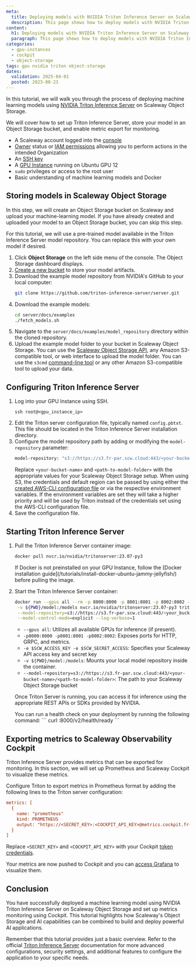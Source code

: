 ```yaml
---
meta:
  title: Deploying models with NVIDIA Triton Inference Server on Scaleway Object Storage
  description: This page shows how to deploy models with NVIDIA Triton Inference Server on Scaleway Object Storage
content:
  h1: Deploying models with NVIDIA Triton Inference Server on Scaleway Object Storage
  paragraph: This page shows how to deploy models with NVIDIA Triton Inference Server on Scaleway Object Storage
categories:
  - gpu-instances
  - cockpit
  - object-storage
tags: gpu nvidia triton object-storage
dates:
  validation: 2025-04-01
  posted: 2023-08-23
---
```


In this tutorial, we will walk you through the process of deploying machine learning models using [NVIDIA Triton Inference Server](https://developer.nvidia.com/triton-inference-server) on Scaleway Object Storage.

We will cover how to set up Triton Inference Server, store your model in an Object Storage bucket, and enable metric export for monitoring.

<Macro id="requirements" />

- A Scaleway account logged into the [console](https://console.scaleway.com)
- [Owner](/iam/concepts/#owner) status or [IAM permissions](/iam/concepts/#permission) allowing you to perform actions in the intended Organization
- An [SSH key](/organizations-and-projects/how-to/create-ssh-key/)
- A [GPU Instance](/instances/how-to/create-an-instance/) running on Ubuntu GPU 12
- `sudo` privileges or access to the root user
- Basic understanding of machine learning models and Docker

## Storing models in Scaleway Object Storage

In this step, we will create an Object Storage bucket on Scaleway and upload your machine-learning model. If you have already created and uploaded your model to an Object Storage bucket, you can skip this step.

For this tutorial, we will use a pre-trained model available in the Triton Inference Server model repository. You can replace this with your own model if desired.

1. Click **Object Storage** on the left side menu of the console. The Object Storage dashboard displays.
2. [Create a new bucket](/object-storage/how-to/create-a-bucket/) to store your model artifacts.
3. Download the example model repository from NVIDIA's GitHub to your local computer:
   ```bash
   git clone https://github.com/triton-inference-server/server.git
   ```
4. Download the example models:
    ```bash
    cd server/docs/examples
    ./fetch_models.sh
    ```
5. Navigate to the `server/docs/examples/model_repository` directory within the cloned repository.
6. Upload the example model folder to your bucket in Scaleway Object Storage. You can use the [Scaleway Object Storage API](/object-storage/api-cli/using-api-call-list/), any Amazon S3-compatible tool, or web interface to upload the model folder.
    <Message type="tip">
      You can use the `s3cmd` [command-line tool](/tutorials/s3cmd/) or any other Amazon S3-compatible tool to upload your data.
    </Message>

## Configuring Triton Inference Server

1. Log into your GPU Instance using SSH.
    ```
    ssh root@<gpu_instance_ip>
    ```
2. Edit the Triton server configuration file, typically named `config.pbtxt`. This file should be located in the Triton Inference Server installation directory.
3. Configure the model repository path by adding or modifying the `model-repository` parameter:
   ```bash
   model-repository: "s3://https://s3.fr-par.scw.cloud:443/<your-bucket-name>/<path-to-model-folder>"
   ```
   Replace `<your-bucket-name>` and `<path-to-model-folder>` with the appropriate values for your Scaleway Object Storage setup.
   <Message type="tip">
     When using S3, the credentials and default region can be passed by using either the [created AWS-CLI configuration file](/object-storage/api-cli/object-storage-aws-cli/) or via the respective environment variables. If the environment variables are set they will take a higher priority and will be used by Triton instead of the credentials set using the AWS-CLI configuration file.
   </Message>
4. Save the configuration file.

## Starting Triton Inference Server

1. Pull the Triton Inference Server container image:
   ```bash
   docker pull nvcr.io/nvidia/tritonserver:23.07-py3
   ```
   <Message type="tip">
     If Docker is not preinstalled on your GPU Instance, follow the [Docker installation guide](/tutorials/install-docker-ubuntu-jammy-jellyfish/) before pulling the image.
   </Message>

2. Start the Triton Inference Server container:
   ```bash
   docker run --gpus all --rm -p 8000:8000 -p 8001:8001 -p 8002:8002 -e $SCW_ACCESS_KEY -e $SCW_SECRET_ACCESS \
    -v ${PWD}/model:/models nvcr.io/nvidia/tritonserver:23.07-py3 tritonserver \
    --model-repository=s3://https://s3.fr-par.scw.cloud:443/<your_bucket_name>/<path-to-model-folder> \
    --model-control-mode=explicit --log-verbose=1
   ```
   - `--gpus all`: Utilizes all available GPUs for inference (if present).
   - `-p8000:8000 -p8001:8001 -p8002:8002`: Exposes ports for HTTP, GRPC, and metrics.
   - `-e $SCW_ACCESS_KEY -e $SCW_SECRET_ACCESS`: Specifies your Scaleway API access key and secret key
   - `-v ${PWD}/model:/models`: Mounts your local model repository inside the container.
   - `--model-repository=s3://https://s3.fr-par.scw.cloud:443/<your-bucket-name>/<path-to-model-folder>`: The path to your Scaleway Object Storage bucket

    Once Triton Server is running, you can access it for inference using the appropriate REST APIs or SDKs provided by NVIDIA. 

    <Message type="tip">
      You can run a health check on your deployment by running the following command:
      ```
      curl <ip>:8000/v2/health/ready
      ```
    </Message>

## Exporting metrics to Scaleway Observability Cockpit

Triton Inference Server provides metrics that can be exported for monitoring. In this section, we will set up Prometheus and Scaleway Cockpit to visualize these metrics.

Configure Triton to export metrics in Prometheus format by adding the following lines to the Triton server configuration:
   ```ini
   metrics: [
     {
       name: "prometheus"
       kind: PROMETHEUS
       output: "https://<SECRET_KEY>:<COCKPIT_API_KEY>@metrics.cockpit.fr-par.scw.cloud/api/v1/push"
     }
   ]
   ```
   Replace `<SECRET_KEY>` and `<COCKPIT_API_KEY>` with your Cockpit [token credentials](/cockpit/how-to/create-token/).

Your metrics are now pushed to Cockpit and you can [access Grafana](/cockpit/how-to/access-grafana-and-managed-dashboards/) to visualize them.

## Conclusion

You have successfully deployed a machine learning model using NVIDIA Triton Inference Server on Scaleway Object Storage and set up metrics monitoring using Cockpit.
This tutorial highlights how Scaleway's Object Storage and AI capabilities can be combined to build and deploy powerful AI applications.

Remember that this tutorial provides just a basic overview. Refer to the official [Triton Inference Server](https://docs.nvidia.com/deeplearning/triton-inference-server/user-guide/docs/index.html) documentation for more advanced configurations, security settings, and additional features to configure the application to your specific needs.